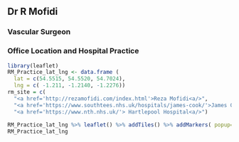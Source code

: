 ## Dr R Mofidi 
### Vascular Surgeon
### Office Location and Hospital Practice

```r
library(leaflet)
RM_Practice_lat_lng <- data.frame (
  lat = c(54.5515, 54.5520, 54.7024),
  lng = c( -1.211, -1.2140, -1.2276))
rm_site = c(
  "<a href='http://rezamofidi.com/index.html'>Reza Mofidi<a/>", 
  "<a href='https://www.southtees.nhs.uk/hospitals/james-cook/'>James Cook Hospital<a/>",
  "<a href='https://www.nth.nhs.uk/'> Hartlepool Hospital<a/>")
  
RM_Practice_lat_lng %>% leaflet() %>% addTiles() %>% addMarkers( popup= rm_site)
RM_Practice_lat_lng
```

